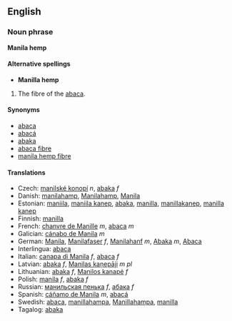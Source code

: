 ==English==
===Noun phrase===
'''Manila hemp'''

====Alternative spellings====
*'''Manilla hemp'''

#The fibre of the [[abaca]].

====Synonyms====
*[[abaca]] 
*[[abacá]]
*[[abaka]]
*[[abaca fibre]] 
*[[manila hemp fibre]] 


====Translations====
*Czech: [[manilské konopí]] ''n'', [[abaka]] ''f''
*Danish: [[manilahamp]], [[Manilahamp]], [[Manila]] 
*Estonian: [[maniila]], [[maniila kanep]], [[abaka]], [[manilla]], [[manillakanep]], [[manilla kanep]] 
*Finnish: [[manilla]]
*French: [[chanvre de Manille]] ''m'', [[abaca]] ''m''
*Galician: [[cánabo de Manila]] ''m''
*German: [[Manila]], [[Manilafaser]] ''f'', [[Manilahanf]] ''m'', [[Abaka]] ''m'', [[Abaca]]
*Interlingua: [[abaca]]
*Italian: [[canapa di Manila]] ''f'', [[abaca]] ''f'' 
*Latvian: [[abaka]] ''f'', [[Manilas kaņepāji]] ''m pl'' 
*Lithuanian: [[abaka]] ''f'', [[Manilos kanapė]] ''f''
*Polish: [[manila]] ''f'', [[abaka]] ''f''
*Russian: [[манильская пенька]] ''f'', [[абака]] ''f''
*Spanish: [[cáñamo de Manila]] ''m'', [[abacá]] 
*Swedish: [[abaca]], [[manillahampa]], [[Manillahampa]], [[manilla]]
*Tagalog: [[abaka]]